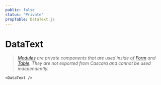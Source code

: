 ```yaml
---
public: false
status: 'Private'
propTable: DataText.js
---
```


# DataText

> _[Modules](/40-modules) are private components that are used inside of [Form](/docs/ui/Form) and [Table](/docs/ui/Form). They are not exported from Cascara and cannot be used independently._

```
<DataText />
```
